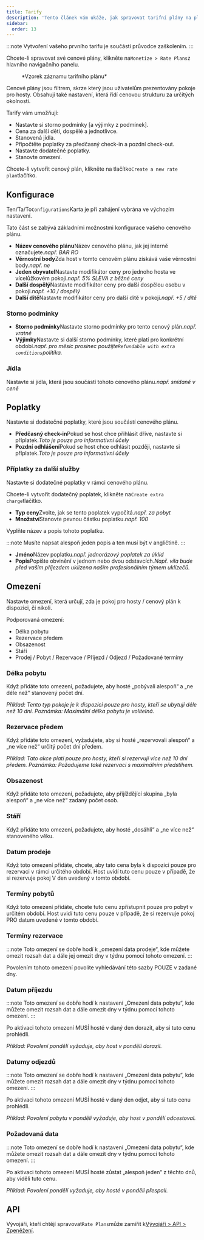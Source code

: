 ```yaml
---
title: Tarify
description: 'Tento článek vám ukáže, jak spravovat tarifní plány na platformě Wink.'
sidebar:
  order: 13
---
```


:::note
Vytvoření vašeho prvního tarifu je součástí průvodce zaškolením.
:::

Chcete-li spravovat své cenové plány, klikněte na`Monetize > Rate Plans`z hlavního navigačního panelu.

<figure>
  <CloudinaryImage width="350" height="559" resize="scale" quality="best" alt="Tarify" src="academy/rate-plan" errorImage="noimage_opaque_nyrtl0.png" />

  <figcaption>*Vzorek záznamu tarifního plánu*</figcaption>
</figure>


Cenové plány jsou filtrem, skrze který jsou uživatelům prezentovány pokoje pro hosty. Obsahují také nastavení, která řídí cenovou strukturu za určitých okolností.

Tarify vám umožňují:

* Nastavte si storno podmínky \[a výjimky z podmínek].
* Cena za další děti, dospělé a jednotlivce.
* Stanovená jídla.
* Připočtěte poplatky za předčasný check-in a pozdní check-out.
* Nastavte dodatečné poplatky.
* Stanovte omezení.

Chcete-li vytvořit cenový plán, klikněte na tlačítko`Create a new rate plan`tlačítko.

## Konfigurace

Ten/Ta/To`Configurations`Karta je při zahájení vybrána ve výchozím nastavení.

Tato část se zabývá základními možnostmi konfigurace vašeho cenového plánu.

* **Název cenového plánu**Název cenového plánu, jak jej interně označujete.*např. BAR RO*
* **Věrnostní body**Zda host v tomto cenovém plánu získává vaše věrnostní body.*např. ne*
* **Jeden obyvatel**Nastavte modifikátor ceny pro jednoho hosta ve vícelůžkovém pokoji.*např. 5% SLEVA z běžné ceny*
* **Další dospělý**Nastavte modifikátor ceny pro další dospělou osobu v pokoji.*např. +10 / dospělý*
* **Další dítě**Nastavte modifikátor ceny pro další dítě v pokoji.*např. +5 / dítě*

### Storno podmínky

* **Storno podmínky**Nastavte storno podmínky pro tento cenový plán.*např. vratné*
* **Výjimky**Nastavte si další storno podmínky, které platí pro konkrétní období.*např. pro měsíc prosinec použijte`Refundable with extra conditions`politika.*

### Jídla

Nastavte si jídla, která jsou součástí tohoto cenového plánu.*např. snídaně v ceně*

## Poplatky

Nastavte si dodatečné poplatky, které jsou součástí cenového plánu.

* **Předčasný check-in**Pokud se host chce přihlásit dříve, nastavte si příplatek.*Toto je pouze pro informativní účely*
* **Pozdní odhlášení**Pokud se host chce odhlásit později, nastavte si příplatek.*Toto je pouze pro informativní účely*

### Příplatky za další služby

Nastavte si dodatečné poplatky v rámci cenového plánu.

Chcete-li vytvořit dodatečný poplatek, klikněte na`Create extra charge`tlačítko.

* **Typ ceny**Zvolte, jak se tento poplatek vypočítá.*např. za pobyt*
* **Množství**Stanovte pevnou částku poplatku.*např. 100*

Vyplňte název a popis tohoto poplatku.

:::note
Musíte napsat alespoň jeden popis a ten musí být v angličtině.
:::

* **Jméno**Název poplatku.*např. jednorázový poplatek za úklid*
* **Popis**Popište obvinění v jednom nebo dvou odstavcích.*Např. vila bude před vaším příjezdem uklizena naším profesionálním týmem uklízečů.*

## Omezení

Nastavte omezení, která určují, zda je pokoj pro hosty / cenový plán k dispozici, či nikoli.

Podporovaná omezení:

* Délka pobytu
* Rezervace předem
* Obsazenost
* Stáří
* Prodej / Pobyt / Rezervace / Příjezd / Odjezd / Požadované termíny

### Délka pobytu

Když přidáte toto omezení, požadujete, aby hosté „pobývali alespoň“ a „ne déle než“ stanovený počet dní.

*Příklad: Tento typ pokoje je k dispozici pouze pro hosty, kteří se ubytují déle než 10 dní. Poznámka: Maximální délka pobytu je volitelná.*

### Rezervace předem

Když přidáte toto omezení, vyžadujete, aby si hosté „rezervovali alespoň“ a „ne více než“ určitý počet dní předem.

*Příklad: Tato akce platí pouze pro hosty, kteří si rezervují více než 10 dní předem. Poznámka: Požadujeme také rezervaci s maximálním předstihem.*

### Obsazenost

Když přidáte toto omezení, požadujete, aby přijíždějící skupina „byla alespoň“ a „ne více než“ zadaný počet osob.

### Stáří

Když přidáte toto omezení, požadujete, aby hosté „dosáhli“ a „ne více než“ stanoveného věku.

### Datum prodeje

Když toto omezení přidáte, chcete, aby tato cena byla k dispozici pouze pro rezervaci v rámci určitého období. Host uvidí tuto cenu pouze v případě, že si rezervuje pokoj V den uvedený v tomto období.

### Termíny pobytů

Když toto omezení přidáte, chcete tuto cenu zpřístupnit pouze pro pobyt v určitém období. Host uvidí tuto cenu pouze v případě, že si rezervuje pokoj PRO datum uvedené v tomto období.

### Termíny rezervace

:::note
Toto omezení se dobře hodí k „omezení data prodeje“, kde můžete omezit rozsah dat a dále jej omezit dny v týdnu pomocí tohoto omezení.
:::

Povolením tohoto omezení povolíte vyhledávání této sazby POUZE v zadané dny.

### Datum příjezdu

:::note
Toto omezení se dobře hodí k nastavení „Omezení data pobytu“, kde můžete omezit rozsah dat a dále omezit dny v týdnu pomocí tohoto omezení.
:::

Po aktivaci tohoto omezení MUSÍ hosté v daný den dorazit, aby si tuto cenu prohlédli.

*Příklad: Povolení pondělí vyžaduje, aby host v pondělí dorazil.*

### Datumy odjezdů

:::note
Toto omezení se dobře hodí k nastavení „Omezení data pobytu“, kde můžete omezit rozsah dat a dále omezit dny v týdnu pomocí tohoto omezení.
:::

Po aktivaci tohoto omezení MUSÍ hosté v daný den odjet, aby si tuto cenu prohlédli.

*Příklad: Povolení pobytu v pondělí vyžaduje, aby host v pondělí odcestoval.*

### Požadovaná data

:::note
Toto omezení se dobře hodí k nastavení „Omezení data pobytu“, kde můžete omezit rozsah dat a dále omezit dny v týdnu pomocí tohoto omezení.
:::

Po aktivaci tohoto omezení MUSÍ hosté zůstat „alespoň jeden“ z těchto dnů, aby viděli tuto cenu.

*Příklad: Povolení pondělí vyžaduje, aby hosté v pondělí přespali.*

## API

Vývojáři, kteří chtějí spravovat`Rate Plans`může zamířit k[Vývojáři > API > Zpeněžení](/developers/apis/#monetize-api).

